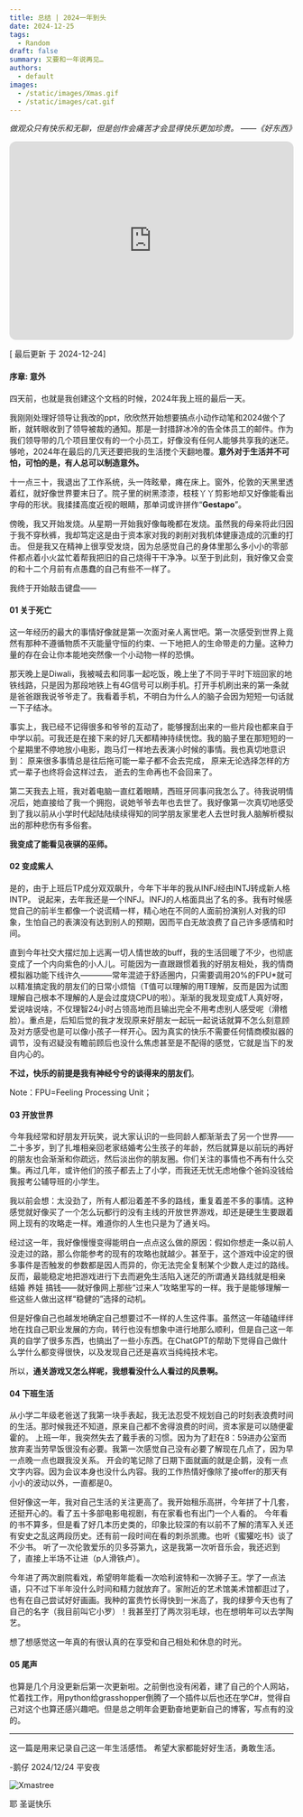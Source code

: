 ```yaml
---
title: 总结 | 2024一年到头
date: 2024-12-25
tags:
  - Random
draft: false
summary: 又要和一年说再见…
authors:
  - default
images:
  - /static/images/Xmas.gif
  - /static/images/cat.gif
---
```



_做观众只有快乐和无聊，但是创作会痛苦才会显得快乐更加珍贵。
——《好东西》_

<iframe style="border-radius:12px" src="https://open.spotify.com/embed/track/3PV8uIQnxD4Qiimn3x6PVr?utm_source=generator" 
        width="100%" height="352" frameBorder="0" allowfullscreen=""
        allow="autoplay; clipboard-write; encrypted-media; fullscreen; picture-in-picture"
        loading="lazy"></iframe>

[ 最后更新 于 2024-12-24] 

#### 序章: 意外

四天前，也就是我创建这个文档的时候，2024年我上班的最后一天。

我刚刚处理好领导让我改的ppt，欣欣然开始想要搞点小动作动笔和2024做个了断，就转眼收到了领导被裁的通知。那是一封措辞冰冷的告全体员工的邮件。作为我们领导带的几个项目里仅有的一个小员工，好像没有任何人能够共享我的迷茫。够呛，2024年在最后的几天还要把我的生活搅个天翻地覆。**意外对于生活并不可怕，可怕的是，有人总可以制造意外。**

十一点三十，我退出了工作系统，头一阵眩晕，瘫在床上。窗外，伦敦的天黑里透着红，就好像世界要末日了。院子里的树黑漆漆，枝枝丫丫剪影地却又好像能看出字母的形状。我揉揉高度近视的眼睛，那单词或许拼作“**Gestapo**”。

傍晚，我又开始发烧。从星期一开始我好像每晚都在发烧。虽然我的母亲将此归因于我不穿秋裤，我却笃定这是由于资本家对我的剥削对我机体健康造成的沉重的打击。
但是我又在精神上很享受发烧，因为总感觉自己的身体里那么多小小的零部件都点着小火盆忙着帮我把旧的自己烧得干干净净。以至于到此刻，我好像又会变的和十二个月前有点愚蠢的自己有些不一样了。

我终于开始敲击键盘——

#### 01 关于死亡

这一年经历的最大的事情好像就是第一次面对亲人离世吧。第一次感受到世界上竟然有那种不遵循物质不灭能量守恒的约束、一下地把人的生命带走的力量。这种力量的存在会让你本能地突然像一个小动物一样的恐惧。

那天晚上是Diwali，我被喊去和同事一起吃饭，晚上坐了不同于平时下班回家的地铁线路，只是因为那段地铁上有4G信号可以刷手机。打开手机刷出来的第一条就是爸爸跟我说爷爷走了。我看着手机，不明白为什么人的脑子会因为短短一句话就一下子结冰。

事实上，我已经不记得很多和爷爷的互动了，能够搜刮出来的一些片段也都来自于中学以前。可我还是在接下来的好几天都精神持续恍惚。我的脑子里在那短短的一个星期里不停地放小电影，跑马灯一样地去表演小时候的事情。我也真切地意识到：
原来很多事情总是往后拖可能一辈子都不会去完成，
原来无论选择怎样的方式一辈子也终将会这样过去，
逝去的生命再也不会回来了。

第二天我去上班，我对着电脑一直红着眼睛，西班牙同事问我怎么了。待我说明情况后，她直接给了我一个拥抱，说她爷爷去年也去世了。我好像第一次真切地感受到了我以前从小学时代起陆陆续续得知的同学朋友家里老人去世时我人脑解析模拟出的那种悲伤有多俗套。

**我变成了能看见夜骐的巫师。**

#### 02 变成紫人

是的，由于上班后TP成分双双飙升，今年下半年的我从INFJ经由INTJ转成新人格INTP。
说起来，去年我还是一个INFJ。INFJ的人格面具出了名的多。我有时候感觉自己的前半生都像一个说谎精一样，精心地在不同的人面前扮演别人对我的印象，生怕自己的表演没有达到别人的预期，因而平白无故浪费了自己许多感情和时间。

直到今年社交大摆烂加上远离一切人情世故的buff，我的生活回暖了不少，也彻底变成了一个内向紫色的小人儿。可能因为一直跟跟惯着我的好朋友相处，我的情商模拟器功能下线许久————常年混迹于舒适圈内，只需要调用20%的FPU*就可以精准搞定我的朋友们的日常小烦恼（T值可以理解的用T理解，反而是因为试图理解自己根本不理解的人是会过度烧CPU的啦）。渐渐的我发现变成T人真好呀，爱说啥说啥，不仅理智24小时占领高地而且输出完全不用考虑别人感受呢（滑稽脸）。重点是，后知后觉的我才发现原来好朋友一起玩一起说话就算不怎么刻意顾及对方感受也是可以像小孩子一样开心。因为真实的快乐不需要任何情商模拟器的调节，没有迟疑没有瞻前顾后也没什么焦虑甚至是不配得的感觉，它就是当下的发自内心的。

**不过，快乐的前提是我有神经兮兮的谈得来的朋友们**。

Note：FPU=Feeling Processing Unit；

#### 03 开放世界

今年我经常和好朋友开玩笑，说大家认识的一些同龄人都渐渐去了另一个世界——二十多岁，到了扎堆相亲回老家结婚考公生孩子的年龄，然后就算是以前玩的再好的朋友也会渐渐和你疏远，然后淡出你的朋友圈。你们关注的事情也不再有什么交集。再过几年，或许他们的孩子都去上了小学，而我还无忧无虑地像个爸妈没钱给我报考公辅导班的小学生。

我以前会想：太没劲了，所有人都沿着差不多的路线，重复着差不多的事情。这种感觉就好像买了一个怎么玩都行的没有主线的开放世界游戏，却还是硬生生要跟着网上现有的攻略走一样。难道你的人生也只是为了通关吗。

经过这一年，我好像慢慢变得能明白一点点这么做的原因：假如你想走一条以前人没走过的路，那么你能参考的现有的攻略也就越少。甚至于，这个游戏中设定的很多事件是否触发的参数都是因人而异的，你无法完全复制某个少数人走过的路线。反而，最能稳定地把游戏进行下去而避免生活陷入迷茫的所谓通关路线就是相亲 结婚 养娃 搞钱——就好像网上那些“过来人”攻略里写的一样。我于是能够理解一些这些人做出这样“稳健的”选择的动机。

但是好像自己也越发地确定自己想要过不一样的人生这件事。虽然这一年磕磕绊绊地在找自己职业发展的方向，转行也没有想象中进行地那么顺利，但是自己这一年真的自学了很多东西，也搞出了一些小东西。在ChatGPT的帮助下觉得自己做什么学什么都变得很快，以及发现自己还是喜欢当纯纯技术宅。

所以，**通关游戏又怎么样呢，我想看没什么人看过的风景啊。**

#### 04 下班生活

从小学二年级老爸送了我第一块手表起，我无法忍受不规划自己的时刻表浪费时间的生活。那时候我还不知道，原来自己都不舍得浪费的时间，资本家是可以随便霍霍的。
上班一年，我突然失去了戴手表的习惯。因为为了赶在8：59进办公室而放弃麦当劳早饭很没有必要。我第一次感觉自己没有必要了解现在几点了，因为早一点晚一点也跟我没关系。
开会的笔记除了日期下面就画的就是企鹅，没有一点文字内容。因为会议本身也没什么内容。我的工作热情好像除了接offer的那天有小小的波动以外，一直都是0。

但好像这一年，我对自己生活的关注更高了。我开始租乐高拼，今年拼了十几套，还挺开心的。看了五十多部电影电视剧，有在家看也有出门一个人看的。
今年看的书不算多，但是看了好几本历史类的，印象比较深的有以前不了解的清军入关还有安史之乱这两段历史。还有前一段时间在看的刺杀凯撒。也听《蜜獾吃书》谈了不少书。
听了一次伦敦爱乐的贝多芬第九，这是我第一次听音乐会，我还迟到了，直接上半场不让进（p人滑铁卢）。

今年进了两次剧院看戏，希望明年能看一次哈利波特和一次狮子王。学了一点法语，只不过下半年没什么时间和精力就放弃了。家附近的艺术馆美术馆都逛过了，也有在自己尝试好好画画。我种的富贵竹长得快到一米高了，我的绿萝今天也有了自己的名字（我目前叫它小罗）！我甚至打了两次羽毛球，也在想明年可以去学陶艺。

想了想感觉这一年真的有很认真的在享受和自己相处和休息的时光。

#### 05 尾声

也算是几个月没更新后第一次更新啦。之前倒也没有闲着，建了自己的个人网站，忙着找工作，用python给grasshopper倒腾了一个插件以后也还在学C#，觉得自己对这个也算还感兴趣吧。但是总之明年会更勤奋地更新自己的博客，写点有的没的。

---

这一篇是用来记录自己这一年生活感悟。
希望大家都能好好生活，勇敢生活。

-鹅仔 2024/12/24 平安夜

![Xmastree](/static/images/Xmas.gif)

耶 圣诞快乐